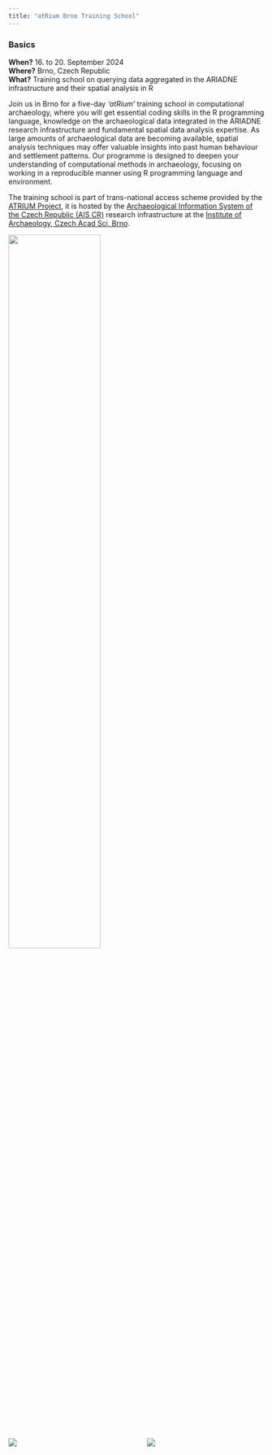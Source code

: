 ```yaml
---
title: "atRium Brno Training School"
---
```


::: {.callout-tip}

### Basics

**When?** 16. to 20. September 2024  
**Where?** Brno, Czech Republic  
**What?** Training school on querying data aggregated in the ARIADNE infrastructure and their spatial analysis in R

:::

Join us in Brno for a five-day *'atRium'* training school in computational archaeology, where you will get essential coding skills in the R programming language, knowledge on the archaeological data integrated in the ARIADNE research infrastructure and fundamental spatial data analysis expertise. 
As large amounts of archaeological data are becoming available, spatial analysis techniques may offer valuable insights into past human behaviour and settlement patterns.
Our programme is designed to deepen your understanding of computational methods in archaeology, focusing on working in a reproducible manner using R programming language and environment.

The training school is part of trans-national access scheme provided by the [ATRIUM Project](https://atrium-research.eu){.external}, it is hosted by the [Archaeological Information System of the Czech Republic (AIS CR)](https://aiscr.cz/){.external} research infrastructure at the [Institute of Archaeology, Czech Acad Sci, Brno](https://arub.cz/){.external}.


[![](figs/Clay.png){fig-align="center" width=60%}](https://atrium-research.eu)

:::: {.columns}
::: {.column width=40%}
[![](figs/aiscr.png)](https://www.aiscr.cz/en/)
:::
::: {.column width=10%}
:::
::: {.column width=50%}
[![](figs/arub.png)](https://www.arub.cz/)
:::
::::
